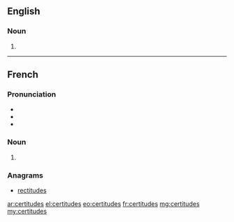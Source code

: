 ==English==

===Noun===
{{head|en}}

# {{plural of|certitude}}

----

==French==

===Pronunciation===
* {{IPA|/sɛʁ.ti.tyd/|lang=fr}}
* {{homophones|certitude|lang=fr}}
* {{hyphenation|cer|ti|tudes|lang=fr}}

===Noun===
{{head|fr|plural}} {{f-p}}

# {{plural of|certitude|lang=fr}}

===Anagrams===
* [[rectitudes#French|rectitudes]]

[[ar:certitudes]]
[[el:certitudes]]
[[eo:certitudes]]
[[fr:certitudes]]
[[mg:certitudes]]
[[my:certitudes]]